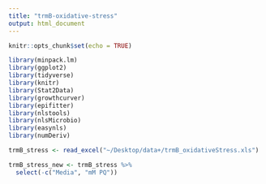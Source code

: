```yaml
---
title: "trmB-oxidative-stress"
output: html_document
---
```


```r
knitr::opts_chunk$set(echo = TRUE)
```

```r
library(minpack.lm)
library(ggplot2)
library(tidyverse)
library(knitr)
library(Stat2Data)
library(growthcurver)
library(epifitter)
library(nlstools)
library(nlsMicrobio)
library(easynls)
library(numDeriv)
```

```r
trmB_stress <- read_excel("~/Desktop/data+/trmB_oxidativeStress.xls")
```

```r
trmB_stress_new <- trmB_stress %>%
  select(-c("Media", "mM PQ"))
```



